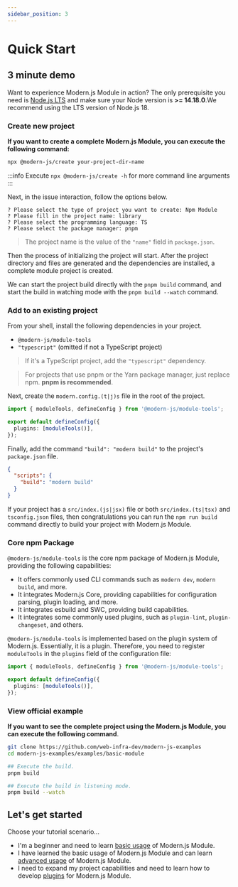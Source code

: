 ```yaml
---
sidebar_position: 3
---
```


# Quick Start

## 3 minute demo

Want to experience Modern.js Module in action? The only prerequisite you need is [Node.js LTS](https://github.com/nodejs/Release) and make sure your Node version is **>= 14.18.0**.We recommend using the LTS version of Node.js 18.

### Create new project

**If you want to create a complete Modern.js Module, you can execute the following command:**

```bash
npx @modern-js/create your-project-dir-name
```

:::info
Execute `npx @modern-js/create -h` for more command line arguments
:::

Next, in the issue interaction, follow the options below.

```text
? Please select the type of project you want to create: Npm Module
? Please fill in the project name: library
? Please select the programming language: TS
? Please select the package manager: pnpm
```

> The project name is the value of the `"name"` field in `package.json`.

Then the process of initializing the project will start. After the project directory and files are generated and the dependencies are installed, a complete module project is created.

We can start the project build directly with the `pnpm build` command, and start the build in watching mode with the `pnpm build --watch` command.

### Add to an existing project

From your shell, install the following dependencies in your project.

- `@modern-js/module-tools`
- `"typescript"` (omitted if not a TypeScript project)

> If it's a TypeScript project, add the `"typescript"` dependency.


<PackageManagerTabs command="add @modern-js/module-tools typescript -D" />

> For projects that use pnpm or the Yarn package manager, just replace npm. **pnpm is recommended**.

Next, create the `modern.config.(t|j)s` file in the root of the project.

```ts
import { moduleTools, defineConfig } from '@modern-js/module-tools';

export default defineConfig({
  plugins: [moduleTools()],
});
```

Finally, add the command `"build": "modern build"` to the project's `package.json` file.

```json
{
  "scripts": {
    "build": "modern build"
  }
}
```

If your project has a `src/index.(js|jsx)` file or both `src/index.(ts|tsx)` and `tsconfig.json` files, then congratulations you can run the `npm run build` command directly to build your project with Modern.js Module.

### Core npm Package

`@modern-js/module-tools` is the core npm package of Modern.js Module, providing the following capabilities:

- It offers commonly used CLI commands such as `modern dev`, `modern build`, and more.
- It integrates Modern.js Core, providing capabilities for configuration parsing, plugin loading, and more.
- It integrates esbuild and SWC, providing build capabilities.
- It integrates some commonly used plugins, such as `plugin-lint`, `plugin-changeset`, and others.

`@modern-js/module-tools` is implemented based on the plugin system of Modern.js. Essentially, it is a plugin. Therefore, you need to register `moduleTools` in the `plugins` field of the configuration file:

```ts title="modern.config.ts"
import { moduleTools, defineConfig } from '@modern-js/module-tools';

export default defineConfig({
  plugins: [moduleTools()],
});
```

### View official example

**If you want to see the complete project using the Modern.js Module, you can execute the following command**.

```bash
git clone https://github.com/web-infra-dev/modern-js-examples
cd modern-js-examples/examples/basic-module

## Execute the build.
pnpm build

## Execute the build in listening mode.
pnpm build --watch
```

## Let's get started

Choose your tutorial scenario...

- I'm a beginner and need to learn [basic usage](/en/guide/basic/before-getting-started) of Modern.js Module.
- I have learned the basic usage of Modern.js Module and can learn [advanced usage](/en/guide/advance/in-depth-about-build) of Modern.js Module.
- I need to expand my project capabilities and need to learn how to develop [plugins](/en/plugins/guide/getting-started) for Modern.js Module.
